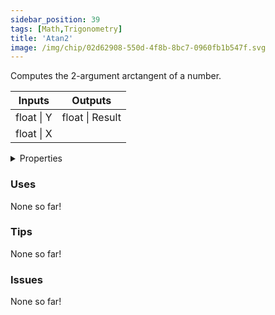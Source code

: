 ```yaml
---
sidebar_position: 39
tags: [Math,Trigonometry]
title: 'Atan2'
image: /img/chip/02d62908-550d-4f8b-8bc7-0960fb1b547f.svg
---
```


Computes the 2-argument arctangent of a number.



<IChip uuid="02d62908-550d-4f8b-8bc7-0960fb1b547f"/>

<table><thead><tr><th>Inputs</th><th>Outputs</th></tr></thead><tbody><tr><td>float | Y</td><td>float | Result</td></tr><tr><td>float | X</td><td /></tr></tbody></table>

<details>
  <summary>Properties</summary>
  <div>
    <div>
    <table>
      <tbody>
        <tr>
          <td>Is beta required?</td>
          <td>No</td>
        </tr>
        <tr>
          <td>Is chip a trolling risk?</td>
          <td>No</td>
        </tr>
        <tr>
          <td>Is chip a role assignment risk?</td>
          <td>No</td>
        </tr>
        <tr>
          <td>Chip UUID</td>
          <td>02d62908-550d-4f8b-8bc7-0960fb1b547f</td>
        </tr>
        <tr>
          <td>Room availability</td>
          <td>Available everywhere</td>
        </tr>
      </tbody>
    </table>
    </div>
  </div>
</details>

### Uses

None so far!

### Tips

None so far!

### Issues

None so far!